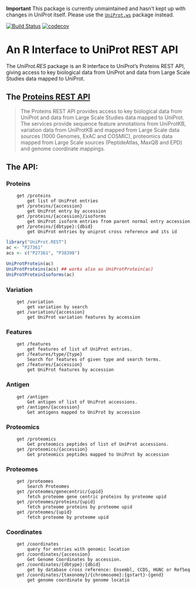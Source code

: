 **Important** This package is currently unmaintained and hasn't kept
up with changes in UniProt itself. Please use the
[`UniProt.ws`](https://bioconductor.org/packages/release/bioc/html/UniProt.ws.html)
package instead.


[![Build Status](https://travis-ci.org/lgatto/UniProt.REST.svg?branch=master)](https://travis-ci.org/lgatto/UniProt.REST)
[![codecov](https://codecov.io/gh/lgatto/UniProt.REST/branch/master/graph/badge.svg)](https://codecov.io/gh/lgatto/UniProt.REST)

# An R Interface to UniProt REST API

The *UniProt.RES* package is an R interface to UniProt's Proteins REST
API, giving access to key biological data from UniProt and data from
Large Scale Studies data mapped to UniProt.


## The [Proteins REST API](https://www.ebi.ac.uk/proteins/api/doc/swagger/)

> The Proteins REST API provides access to key biological data from
> UniProt and data from Large Scale Studies data mapped to
> UniProt. The services provide sequence feature annotations from
> UniProtKB, variation data from UniProtKB and mapped from Large Scale
> data sources (1000 Genomes, ExAC and COSMIC), proteomics data mapped
> from Large Scale sources (PeptideAtlas, MaxQB and EPD) and genome
> coordinate mappings.

## The API:

### Proteins

        get /proteins
            get list of UniProt entries
        get /proteins/{accession}
            get UniProt entry by accession
        get /proteins/{accession}/isoforms
            get UniProt isoform entries from parent normal entry accession
        get /proteins/{dbtype}:{dbid}
            get UniProt entries by uniprot cross reference and its id

```r
library("UniProt.REST")
ac <- "P27361"
acs <- c("P27361", "P38398")

UniProtProtein(ac)
UniProtProteins(acs) ## works also as UniProtProtein(ac)
UniProtProteinIsoforms(ac)
```

### Variation

        get /variation
            get variation by search
        get /variation/{accession}
            get UniProt variation features by accession

### Features

        get /features
            get features of list of UniProt entries.
        get /features/type/{type}
            Search for features of given type and search terms.
        get /features/{accession}
            get UniProt features by accession

### Antigen

        get /antigen
            Get antigen of list of UniProt accessions.
        get /antigen/{accession}
            Get antigens mapped to UniProt by accession

### Proteomics

        get /proteomics
            Get proteomics peptides of list of UniProt accessions.
        get /proteomics/{accession}
            Get proteomics peptides mapped to UniProt by accession

### Proteomes

        get /proteomes
            Search Proteomes
        get /proteomes/genecentric/{upid}
            fetch proteome gene centric proteins by proteome upid
        get /proteomes/proteins/{upid}
            fetch proteome proteins by proteome upid
        get /proteomes/{upid}
            fetch proteome by proteome upid

### Coordinates

        get /coordinates
            query for entries with genomic location
        get /coordinates/{accession}
            Get Genome Coordinates by accession.
        get /coordinates/{dbtype}:{dbid}
            get by database cross reference: Ensembl, CCDS, HGNC or RefSeq
        get /coordinates/{taxonomy}/{chromosome}:{gstart}-{gend}
            get genome coordinate by genome locatio
